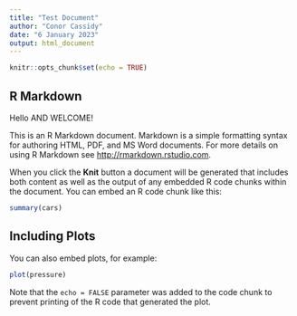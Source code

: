 ```yaml
---
title: "Test Document"
author: "Conor Cassidy"
date: "6 January 2023"
output: html_document
---
```


```r
knitr::opts_chunk$set(echo = TRUE)
```

## R Markdown
Hello AND WELCOME!

This is an R Markdown document. Markdown is a simple formatting syntax for authoring HTML, PDF, and MS Word documents. For more details on using R Markdown see <http://rmarkdown.rstudio.com>.

When you click the **Knit** button a document will be generated that includes both content as well as the output of any embedded R code chunks within the document. You can embed an R code chunk like this:

```r
summary(cars)
```

## Including Plots

You can also embed plots, for example:

```r
plot(pressure)
```

Note that the `echo = FALSE` parameter was added to the code chunk to prevent printing of the R code that generated the plot.
